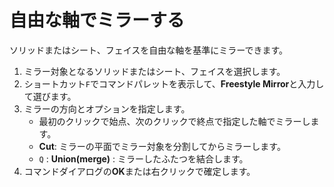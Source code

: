 
# 自由な軸でミラーする

<Reference shortcut="" command="Freestyle Mirror" button="" />

ソリッドまたはシート、フェイスを自由な軸を基準にミラーできます。

1. ミラー対象となるソリッドまたはシート、フェイスを選択します。
2. ショートカット`F`でコマンドパレットを表示して、**Freestyle Mirror**と入力して選びます。
3. ミラーの方向とオプションを指定します。
    - 最初のクリックで始点、次のクリックで終点で指定した軸でミラーします。
    - **Cut**: ミラーの平面でミラー対象を分割してからミラーします。
    - `Q` : **Union(merge)** : ミラーしたふたつを結合します。
4. コマンドダイアログの**OK**または右クリックで確定します。
